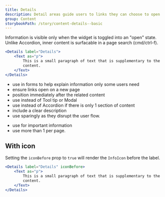 ```yaml
---
title: Details
description: Detail areas guide users to links they can choose to open if the information applies to them.
group: Content
storybookPath: /story/content-details--basic
---
```


Information is visible only when the widget is toggled into an "open" state. Unlike Accordion, inner content is surfacable in a page search (cmd/ctrl-f).

```jsx live
<Details label="Details">
	<Text as="p">
		This is a small paragraph of text that is supplementary to the main page
		content.
	</Text>
</Details>
```

<DoHeading />

- use in forms to help explain information only some users need
- ensure links open on a new page
- position immediately after the related content
- use instead of Tool tip or Modal
- use instead of Accordion if there is only 1 section of content
- include a clear description
- use sparingly as they disrupt the user flow.

<DontHeading />

- use for important information
- use more than 1 per page.

## With icon

Setting the `iconBefore` prop to `true` will render the `InfoIcon` before the label.

```jsx live
<Details label="Details" iconBefore>
	<Text as="p">
		This is a small paragraph of text that is supplementary to the main page
		content.
	</Text>
</Details>
```
